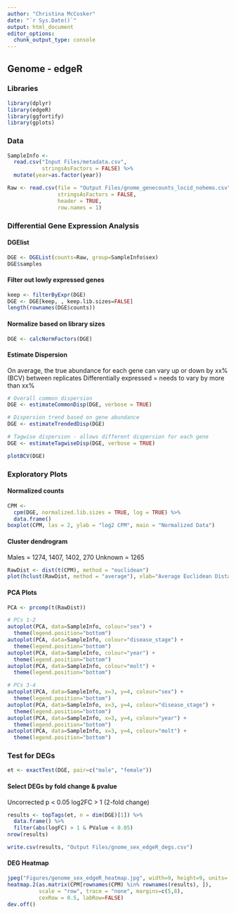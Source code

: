 ```yaml
---
author: "Christina McCosker"
date: "`r Sys.Date()`"
output: html_document
editor_options: 
  chunk_output_type: console
---
```


## Genome  - edgeR

### Libraries
```r
library(dplyr)
library(edgeR)
library(ggfortify)
library(gplots)
```

### Data
```r
SampleInfo <- 
  read.csv("Input Files/metadata.csv", 
           stringsAsFactors = FALSE) %>% 
  mutate(year=as.factor(year)) 

Raw <- read.csv(file = "Output Files/gnome_genecounts_locid_nohemo.csv", 
                stringsAsFactors = FALSE,
                header = TRUE, 
                row.names = 1)
```


### Differential Gene Expression Analysis

#### DGElist
```r
DGE <- DGEList(counts=Raw, group=SampleInfo$sex)
DGE$samples
```

#### Filter out lowly expressed genes
```r
keep <- filterByExpr(DGE)
DGE <- DGE[keep, , keep.lib.sizes=FALSE]
length(rownames(DGE$counts))
```

#### Normalize based on library sizes
```r
DGE <- calcNormFactors(DGE)
```

#### Estimate Dispersion
On average, the true abundance for each gene can vary up or down by xx% (BCV) between replicates
Differentially expressed = needs to vary by more than xx%
```r
# Overall common dispersion
DGE <- estimateCommonDisp(DGE, verbose = TRUE)

# Dispersion trend based on gene abundance
DGE <- estimateTrendedDisp(DGE)

# Tagwise dispersion - allows different dispersion for each gene
DGE <- estimateTagwiseDisp(DGE, verbose = TRUE)

plotBCV(DGE)
```

### Exploratory Plots

#### Normalized counts
```r
CPM <- 
  cpm(DGE, normalized.lib.sizes = TRUE, log = TRUE) %>% 
  data.frame()
boxplot(CPM, las = 2, ylab = "log2 CPM", main = "Normalized Data")
```

#### Cluster dendrogram
Males = 1274, 1407, 1402, 270
Unknown = 1265
```r
RawDist <- dist(t(CPM), method = "euclidean")
plot(hclust(RawDist, method = "average"), xlab="Average Euclidean Distance")
```

#### PCA Plots
```r
PCA <- prcomp(t(RawDist))

# PCs 1-2
autoplot(PCA, data=SampleInfo, colour="sex") +
  theme(legend.position="bottom")
autoplot(PCA, data=SampleInfo, colour="disease_stage") +
  theme(legend.position="bottom")
autoplot(PCA, data=SampleInfo, colour="year") +
  theme(legend.position="bottom")
autoplot(PCA, data=SampleInfo, colour="molt") +
  theme(legend.position="bottom")

# PCs 3-4
autoplot(PCA, data=SampleInfo, x=3, y=4, colour="sex") +
  theme(legend.position="bottom")
autoplot(PCA, data=SampleInfo, x=3, y=4, colour="disease_stage") +
  theme(legend.position="bottom")
autoplot(PCA, data=SampleInfo, x=3, y=4, colour="year") +
  theme(legend.position="bottom")
autoplot(PCA, data=SampleInfo, x=3, y=4, colour="molt") +
  theme(legend.position="bottom")
```


### Test for DEGs
```r
et <- exactTest(DGE, pair=c("male", "female"))
```

#### Select DEGs by fold change & pvalue
Uncorrected p < 0.05
log2FC > 1 (2-fold change)
```r
results <- topTags(et, n = dim(DGE)[1]) %>% 
  data.frame() %>% 
  filter(abs(logFC) > 1 & PValue < 0.05)
nrow(results)

write.csv(results, "Output Files/gnome_sex_edgeR_degs.csv")
```

#### DEG Heatmap
```r
jpeg("Figures/genome_sex_edgeR_heatmap.jpg", width=9, height=9, units='in', res=900)
heatmap.2(as.matrix(CPM[rownames(CPM) %in% rownames(results), ]),
          scale = "row", trace = "none", margins=c(5,8), 
          cexRow = 0.5, labRow=FALSE)
dev.off()
```
